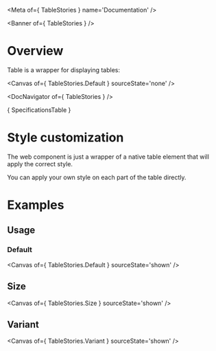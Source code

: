 
<Meta of={ TableStories } name='Documentation' />

<Banner of={ TableStories } />

# Overview

Table is a wrapper for displaying tables:

<Canvas of={ TableStories.Default } sourceState='none' />

<DocNavigator of={ TableStories } />

<Markdown>{ SpecificationsTable }</Markdown>

# Style customization

The web component is just a wrapper of a native table element that will apply the correct style.

You can apply your own style on each part of the table directly.

# Examples

## Usage

### Default

<Canvas of={ TableStories.Default } sourceState='shown' />

## Size

<Canvas of={ TableStories.Size } sourceState='shown' />

## Variant

<Canvas of={ TableStories.Variant } sourceState='shown' />
